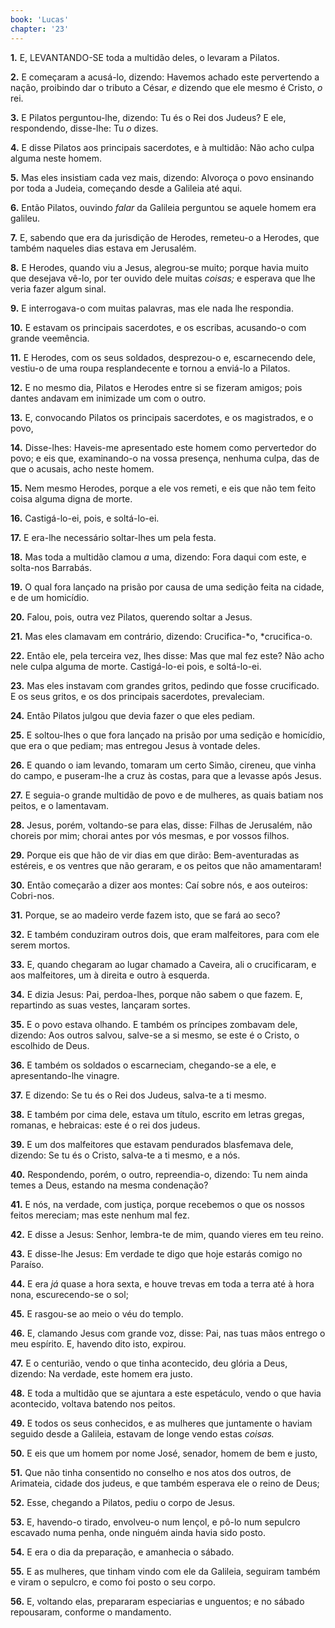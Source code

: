 ```yaml
---
book: 'Lucas'
chapter: '23'
---
```


**1.** E, LEVANTANDO-SE toda a multidão deles, o levaram a Pilatos.

**2.** E começaram a acusá-lo, dizendo: Havemos achado este pervertendo a nação, proibindo dar o tributo a César, *e* dizendo que ele mesmo é Cristo, *o* rei.

**3.** E Pilatos perguntou-lhe, dizendo: Tu és o Rei dos Judeus? E ele, respondendo, disse-lhe: Tu *o* dizes.

**4.** E disse Pilatos aos principais sacerdotes, e à multidão: Não acho culpa alguma neste homem.

**5.** Mas eles insistiam cada vez mais, dizendo: Alvoroça o povo ensinando por toda a Judeia, começando desde a Galileia até aqui.

**6.** Então Pilatos, ouvindo *falar* da Galileia perguntou se aquele homem era galileu.

**7.** E, sabendo que era da jurisdição de Herodes, remeteu-o a Herodes, que também naqueles dias estava em Jerusalém.

**8.** E Herodes, quando viu a Jesus, alegrou-se muito; porque havia muito que desejava vê-lo, por ter ouvido dele muitas *coisas;* e esperava que lhe veria fazer algum sinal.

**9.** E interrogava-o com muitas palavras, mas ele nada lhe respondia.

**10.** E estavam os principais sacerdotes, e os escribas, acusando-o com grande veemência.

**11.** E Herodes, com os seus soldados, desprezou-o e, escarnecendo dele, vestiu-o de uma roupa resplandecente e tornou a enviá-lo a Pilatos.

**12.** E no mesmo dia, Pilatos e Herodes entre si se fizeram amigos; pois dantes andavam em inimizade um com o outro.

**13.** E, convocando Pilatos os principais sacerdotes, e os magistrados, e o povo,

**14.** Disse-lhes: Haveis-me apresentado este homem como pervertedor do povo; e eis que, examinando-o na vossa presença, nenhuma culpa, das de que o acusais, acho neste homem.

**15.** Nem mesmo Herodes, porque a ele vos remeti, e eis que não tem feito coisa alguma digna de morte.

**16.** Castigá-lo-ei, pois, e soltá-lo-ei.

**17.** E era-lhe necessário soltar-lhes um pela festa.

**18.** Mas toda a multidão clamou *a* uma, dizendo: Fora daqui com este, e solta-nos Barrabás.

**19.** O qual fora lançado na prisão por causa de uma sedição feita na cidade, e de um homicídio.

**20.** Falou, pois, outra vez Pilatos, querendo soltar a Jesus.

**21.** Mas eles clamavam em contrário, dizendo: Crucifica-*o, *crucifica-o.

**22.** Então ele, pela terceira vez, lhes disse: Mas que mal fez este? Não acho nele culpa alguma de morte. Castigá-lo-ei pois, e soltá-lo-ei.

**23.** Mas eles instavam com grandes gritos, pedindo que fosse crucificado. E os seus gritos, e os dos principais sacerdotes, prevaleciam.

**24.** Então Pilatos julgou que devia fazer o que eles pediam.

**25.** E soltou-lhes o que fora lançado na prisão por uma sedição e homicídio, que era o que pediam; mas entregou Jesus à vontade deles.

**26.** E quando o iam levando, tomaram um certo Simão, cireneu, que vinha do campo, e puseram-lhe a cruz às costas, para que a levasse após Jesus.

**27.** E seguia-o grande multidão de povo e de mulheres, as quais batiam nos peitos, e o lamentavam.

**28.** Jesus, porém, voltando-se para elas, disse: Filhas de Jerusalém, não choreis por mim; chorai antes por vós mesmas, e por vossos filhos.

**29.** Porque eis que hão de vir dias em que dirão: Bem-aventuradas as estéreis, e os ventres que não geraram, e os peitos que não amamentaram!

**30.** Então começarão a dizer aos montes: Caí sobre nós, e aos outeiros: Cobri-nos.

**31.** Porque, se ao madeiro verde fazem isto, que se fará ao seco?

**32.** E também conduziram outros dois, que eram malfeitores, para com ele serem mortos.

**33.** E, quando chegaram ao lugar chamado a Caveira, ali o crucificaram, e aos malfeitores, um à direita e outro à esquerda.

**34.** E dizia Jesus: Pai, perdoa-lhes, porque não sabem o que fazem. E, repartindo as suas vestes, lançaram sortes.

**35.** E o povo estava olhando. E também os príncipes zombavam dele, dizendo: Aos outros salvou, salve-se a si mesmo, se este é o Cristo, o escolhido de Deus.

**36.** E também os soldados o escarneciam, chegando-se a ele, e apresentando-lhe vinagre.

**37.** E dizendo: Se tu és o Rei dos Judeus, salva-te a ti mesmo.

**38.** E também por cima dele, estava um título, escrito em letras gregas, romanas, e hebraicas: este é o rei dos judeus.

**39.** E um dos malfeitores que estavam pendurados blasfemava dele, dizendo: Se tu és o Cristo, salva-te a ti mesmo, e a nós.

**40.** Respondendo, porém, o outro, repreendia-o, dizendo: Tu nem ainda temes a Deus, estando na mesma condenação?

**41.** E nós, na verdade, com justiça, porque recebemos o que os nossos feitos mereciam; mas este nenhum mal fez.

**42.** E disse a Jesus: Senhor, lembra-te de mim, quando vieres em teu reino.

**43.** E disse-lhe Jesus: Em verdade te digo que hoje estarás comigo no Paraíso.

**44.** E era *já* quase a hora sexta, e houve trevas em toda a terra até à hora nona, escurecendo-se o sol;

**45.** E rasgou-se ao meio o véu do templo.

**46.** E, clamando Jesus com grande voz, disse: Pai, nas tuas mãos entrego o meu espírito. E, havendo dito isto, expirou.

**47.** E o centurião, vendo o que tinha acontecido, deu glória a Deus, dizendo: Na verdade, este homem era justo.

**48.** E toda a multidão que se ajuntara a este espetáculo, vendo o que havia acontecido, voltava batendo nos peitos.

**49.** E todos os seus conhecidos, e as mulheres que juntamente o haviam seguido desde a Galileia, estavam de longe vendo estas *coisas.*

**50.** E eis que um homem por nome José, senador, homem de bem e justo,

**51.** Que não tinha consentido no conselho e nos atos dos outros, de Arimateia, cidade dos judeus, e que também esperava ele o reino de Deus;

**52.** Esse, chegando a Pilatos, pediu o corpo de Jesus.

**53.** E, havendo-o tirado, envolveu-o num lençol, e pô-lo num sepulcro escavado numa penha, onde ninguém ainda havia sido posto.

**54.** E era o dia da preparação, e amanhecia o sábado.

**55.** E as mulheres, que tinham vindo com ele da Galileia, seguiram também e viram o sepulcro, e como foi posto o seu corpo.

**56.** E, voltando elas, prepararam especiarias e unguentos; e no sábado repousaram, conforme o mandamento.
